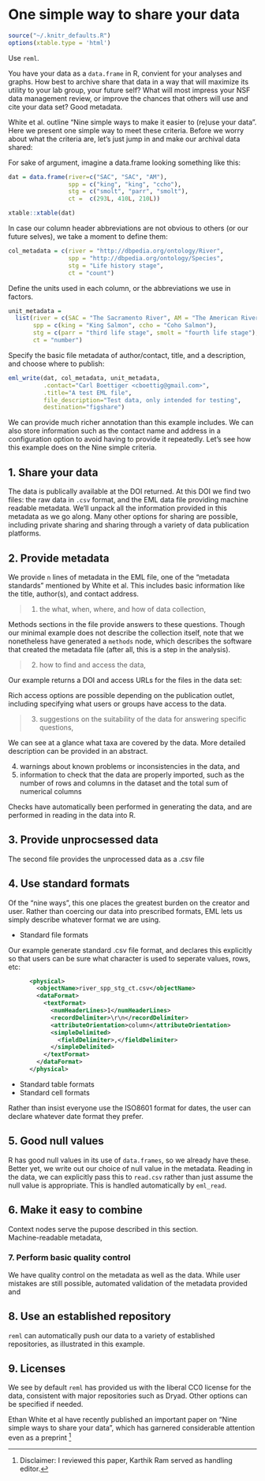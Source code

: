 # One simple way to share your data


```r
source("~/.knitr_defaults.R")
options(xtable.type = 'html')
```

Use `reml`.

You have your data as a `data.frame` in R, convient for your analyses and graphs.  How best to archive share that data in a way that will maximize its utility to your lab group, your future self?  What will most impress your NSF data management review, or improve the chances that others will use and cite your data set?  Good metadata.

White et al. outline "Nine simple ways to make it easier to (re)use your data".  Here we present one simple way to meet these criteria.  Before we worry about what the criteria are, let's just jump in and make our archival data shared:


For sake of argument, imagine a data.frame looking something like this:

```r
dat = data.frame(river=c("SAC", "SAC", "AM"),
                 spp = c("king", "king", "ccho"),
                 stg = c("smolt", "parr", "smolt"),
                 ct =  c(293L, 410L, 210L))

xtable::xtable(dat)
```


In case our column header abbreviations are not obvious to others (or our future selves), we take a moment to define them: 


```r
col_metadata = c(river = "http://dbpedia.org/ontology/River",
                 spp = "http://dbpedia.org/ontology/Species",
                 stg = "Life history stage",
                 ct = "count")
```


Define the units used in each column, or the abbreviations we use in factors.  
 
```r
unit_metadata = 
  list(river = c(SAC = "The Sacramento River", AM = "The American River"),
       spp = c(king = "King Salmon", ccho = "Coho Salmon"),
       stg = c(parr = "third life stage", smolt = "fourth life stage"),
       ct = "number")
```


Specify the basic file metadata of author/contact, title, and a description, and choose where to publish:


```r
eml_write(dat, col_metadata, unit_metadata, 
          .contact="Carl Boettiger <cboettig@gmail.com>",  
          .title="A test EML file", 
          file_description="Test data, only intended for testing",
          destination="figshare")
```


We can provide much richer annotation than this example includes.  We can also store information such as the contact name and address in a configuration option to avoid having to provide it repeatedly.  Let's see how this example does on the Nine simple criteria. 


## 1. Share your data

The data is publically available at the DOI returned. At this DOI we find two files: the raw data in `.csv` format, and the EML data file providing machine readable metadata.  We'll unpack all the information provided in this metadata as we go along.  Many other options for sharing are possible, including private sharing and sharing through a variety of data publication platforms.  

## 2. Provide metadata

We provide `n` lines of metadata in the EML file, one of the "metadata standards" mentioned by White et al.  This includes basic information like the title, author(s), and contact address.  

> 1) the what, when, where, and how of data collection, 

Methods sections in the file provide answers to these questions.  Though our minimal example does not describe the collection itself, note that we nonetheless have generated a `methods` node, which describes the software that created the metadata file (after all, this is a step in the analysis).  

> 2) how to find and access the data, 

Our example returns a DOI and access URLs for the files in the data set: 

Rich access options are possible depending on the publication outlet, including specifying what users or groups have access to the data.  

> 3) suggestions on the suitability of the data for answering specific questions, 

We can see at a glance what taxa are covered by the data.  More detailed description can be provided in an abstract.

4) warnings about known problems or inconsistencies in the data, and 
5) information to check that the data are properly imported, such as the number of rows and columns in the dataset and the total sum of numerical columns

Checks have automatically been performed in generating the data, and are performed in reading in the data into R.  


## 3. Provide unprocsessed data

The second file provides the unprocessed data as a .csv file


## 4. Use standard formats

Of the "nine ways", this one places the greatest burden on the creator and user.  Rather than coercing our data into prescribed formats, EML lets us simply describe whatever format we are using. 

- Standard file formats

Our example generate standard .csv file format, and declares this explicitly so that users can be sure what character is used to seperate values, rows, etc:

```xml
      <physical>
        <objectName>river_spp_stg_ct.csv</objectName>
        <dataFormat>
          <textFormat>
            <numHeaderLines>1</numHeaderLines>
            <recordDelimiter>\r\n</recordDelimiter>
            <attributeOrientation>column</attributeOrientation>
            <simpleDelimited>
              <fieldDelimiter>,</fieldDelimiter>
            </simpleDelimited>
          </textFormat>
        </dataFormat>
      </physical>
```

- Standard table formats
- Standard cell formats 

Rather than insist everyone use the ISO8601 format for dates, the user can declare whatever date format they prefer.  

## 5. Good null values

R has good null values in its use of `data.frames`, so we already have these.  Better yet, we write out our choice of null value in the metadata.  Reading in the data, we can explicitly pass this to `read.csv` rather than just assume the null value is appropriate.  This is handled automatically by `eml_read`.  

## 6. Make it easy to combine 

Context nodes serve the pupose described in this section.   
Machine-readable metadata, 

### 7. Perform basic quality control

We have quality control on the metadata as well as the data.  While user mistakes are still possible, automated validation of the metadata provided and 


## 8. Use an established repository

`reml` can automatically push our data to a variety of established repositories, as illustrated in this example. 

## 9. Licenses

We see by default `reml` has provided us with the liberal CC0 license for the data, consistent with major repositories such as Dryad.  Other options can be specified if needed.  






Ethan White et al have recently published an important paper on "Nine simple ways to share your data", which has garnered considerable attention even as a preprint [^1]




[^1]: Disclaimer: I reviewed this paper, Karthik Ram served as handling editor.  
